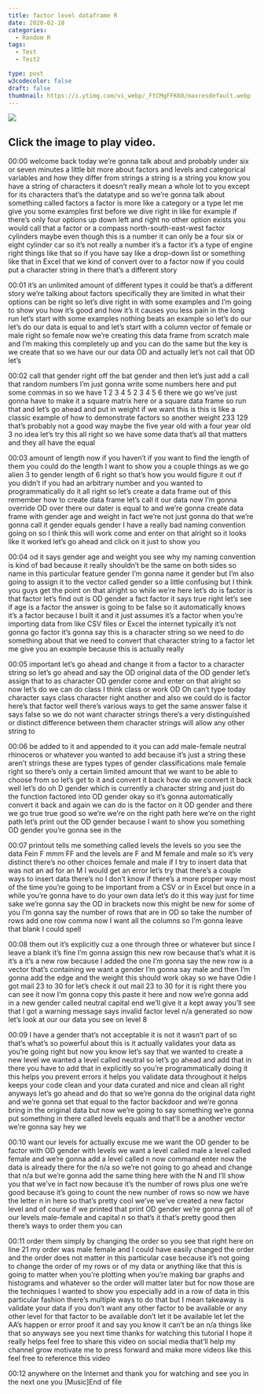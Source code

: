 ```yaml
---
title: factor level dataframe R
date: 2020-02-18
categories:
  - Random R
tags:
  - Test
  - Test2

type: post
w3codecolor: false
draft: false
thumbnail: https://i.ytimg.com/vi_webp/_FtCMgFFK60/maxresdefault.webp
---
```


<a href="https://www.youtube.com/watch?v=_FtCMgFFK60">
<img src="https://i.ytimg.com/vi_webp/_FtCMgFFK60/maxresdefault.webp">
</a>



## Click the image to play video.



00:00
welcome back today we're gonna talk about and probably under six or seven
minutes a little bit more about factors and levels and categorical variables and
how they differ from strings a string is a string you know you have a string of
characters it doesn't really mean a whole lot to you except for its
characters that's the datatype and so we're gonna talk about something called
factors a factor is more like a category or a type let me give you some examples
first before we dive right in like for example if there's only four
options up down left and right no other option exists you would call that a
factor or a compass north-south-east-west factor cylinders
maybe even though this is a number it can only be a four six or eight cylinder
car so it's not really a number it's a factor it's a type of engine right
things like that so if you have say like a drop-down list
or something like that in Excel that we kind of convert over to a factor now if
you could put a character string in there that's a different story

00:01
it's an unlimited amount of different types it could be that's a different
story we're talking about factors specifically they are limited in what
their options can be right so let's dive right in with some examples and I'm
going to show you how it's good and how it's it causes you less pain in the long
run let's start with some examples nothing beats an example so let's do our
let's do our data is equal to and let's start with a column vector of female or
male right so female now we're creating this data frame from scratch male and
I'm making this completely up and you can do the same but the key is we create
that so we have our our data OD and actually let's not call that OD let's

00:02
call that gender right off the bat gender and then let's just add a call
that random numbers I'm just gonna write
some numbers here and put some commas in so we have 1 2 3 4 5 2 3 4 5 6 there we
go we've just gonna have to make it a square matrix here or a square data
frame so run that and let's go ahead and
put in weight if we want this is this is like a classic example of how to
demonstrate factors so another weight 233 129 that's probably not a good way
maybe the five year old with a four year old 3 no idea let's try this all right
so we have some data that's all that matters and they all have the equal

00:03
amount of length now if you haven't if you want to find the length of them you
could do the length I want to show you a couple things as we go
alien 3 to gender length of 6 right so that's how you would figure it out if
you didn't if you had an arbitrary number and you wanted to
programmatically do it all right so let's create a data frame out of this
remember how to create data frame let's call it our data now I'm gonna override
OD over there our dater is equal to and we're gonna
create data frame with gender age and weight in fact we're not just gonna do
that we're gonna call it gender equals gender I have a really bad naming
convention going on so I think this will work come and enter on that alright so
it looks like it worked let's go ahead and click on it just to show you

00:04
od it says gender age and weight you see why my naming convention is kind of bad
because it really shouldn't be the same on both sides so name in this particular
feature gender I'm gonna name it gender but I'm also going to assign it to the
vector called gender so a little confusing but I think you
guys get the point on that alright so while we're here let's do is factor is
that factor let's find out is OD gender a fact factor it says true right
let's see if age is a factor the answer is going to be false so it automatically
knows it's a factor because I built it and it just assumes it's a factor when
you're importing data from like CSV files or Excel the internet typically
it's not gonna go factor it's gonna say this is a character string so we need to
do something about that we need to convert that character string to a
factor let me give you an example because this is actually really

00:05
important let's go ahead and change it from a factor to a character string so
let's go ahead and say the OD original data of the OD gender let's assign that
to as character OD gender come and enter on that alright so now let's do we can
do class I think class or work OD Oh can't type today character says class
character right another and also we could do is factor here's that factor
well there's various ways to get the same answer false it says false so we do
not want character strings there's a very distinguished or distinct
difference between them character strings will allow any other string to

00:06
be added to it and appended to it you can add male-female neutral rhinoceros
or whatever you wanted to add because it's just a string these aren't strings
these are types types of gender classifications male female right so
there's only a certain limited amount that we want to be able to choose from
so let's get to it and convert it back how do we convert it back
well let's do oh D gender which is currently a character string and just do
the function factored into OD gender okay so it's gonna automatically convert
it back and again we can do is the factor on it
OD gender and there we go true true good so we're we're on the right path here
we're on the right path let's print out the OD gender because I
want to show you something OD gender you're gonna see in the

00:07
printout tells me something called levels the levels so you see the data
Fein F mmm FF and the levels are F and M female and male so it's very distinct
there's no other choices female and male if I try to insert data that was not an
ad for an M I would get an error let's try that there's a couple ways to insert
data there's no I don't know if there's a more proper way most of the time
you're going to be important from a CSV or in Excel but once in a while you're
gonna have to do your own data let's do it this way just for time sake we're
gonna say the OD in brackets now this might be new for some of you I'm gonna
say the number of rows that are in OD so take the number of rows add one row
comma now I want all the columns so I'm gonna leave that blank I could spell

00:08
them out it's explicitly cuz a one through three or whatever but since I
leave a blank it's fine I'm gonna assign this new row because that's what it is
it's a it's a new row because I added the one I'm gonna say the new row is a
vector that's containing we want a gender I'm gonna say male and then I'm
gonna add the edge and the weight this should work
okay so we have Odie I got mail 23 to 30 for let's check it out
mail 23 to 30 for it is right there you can see it now I'm gonna copy this paste
it here and now we're gonna add in a new gender called neutral capital end we'll
give it a kept away you'll see that I got a warning message says invalid
factor level n/a generated so now let's look at our our data you see on level 8

00:09
I have a gender that's not acceptable it is not it wasn't part of so that's
what's so powerful about this is it actually validates your data as you're
going right but now you know let's say that we wanted to create a new level we
wanted a level called neutral so let's go ahead and add that in there you have
to add that in explicitly so you're programmatically doing it this helps you
prevent errors it helps you validate data throughout it helps keeps your code
clean and your data curated and nice and clean all right anyways let's go ahead
and do that so we're gonna do the original data right and we're gonna set
that equal to the factor backdoor and we're gonna bring in the original data
but now we're going to say something we're gonna put something in there
called levels equals and that'll be a another vector we're gonna say hey we

00:10
want our levels for actually excuse me we want the OD gender to be factor with
OD gender with levels we want a level called male a level called female and
we're gonna add a level called n now command enter now the data is already
there for the n/a so we're not going to go ahead and change that n/a but we're
gonna add the same thing here with the N
and I'll show you that we've in fact now
because it's the number of rows plus one we're good because it's going to count
the new number of rows so now we have the letter n in here so that's pretty
cool we've we've created a new factor level and of course if we printed that
print OD gender we're gonna get all of our levels male-female and capital n so
that's it that's pretty good then there's ways to order them you can

00:11
order them simply by changing the order so you see that right here on line 21 my
order was male female and I could have easily changed the order and the order
does not matter in this particular case because it's not going to change the
order of my rows or of my data or anything like that this is going to
matter when you're plotting when you're making bar graphs and histograms and
whatever so the order will matter later but for now those are the techniques I
wanted to show you especially add in a row of data in this
particular fashion there's multiple ways to do that but I mean takeaway is
validate your data if you don't want any other factor to be available or any
other level for that factor to be available don't let it be available let
let the AA's happen or error proof it and say you know it can't be an n/a
things like that so anyways see you next
time thanks for watching this tutorial I hope it really helps feel free to share
this video on social media that'll help my channel grow motivate me to press
forward and make more videos like this feel free to reference this video

00:12
anywhere on the Internet and thank you for watching and see you in the next one
you [Music]End of file

